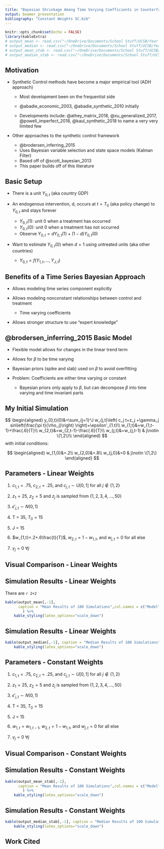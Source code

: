 ```yaml
---
title: "Bayesian Shrinkage Among Time Varying Coefficients in Counterfactual Analysis"
output: beamer_presentation
bibliography: "Constant Weights SC.bib"
---
```


```r
knitr::opts_chunk$set(echo = FALSE)
library(kableExtra)
# output_mean <- read.csv("~/OneDrive/Documents/School Stuff/UCSB/Year 2/Winter/Time Series/SC Proposal/Simulations/Varying Weights/Initial Simulations/Another one/output_mean.csv")
# output_median <- read.csv("~/OneDrive/Documents/School Stuff/UCSB/Year 2/Winter/Time Series/SC Proposal/Simulations/Varying Weights/Initial Simulations/Another one/output_median.csv")
# output_mean_stab <- read.csv("~/OneDrive/Documents/School Stuff/UCSB/Year 2/Winter/Time Series/SC Proposal/Simulations/Varying Weights/Initial Simulations/Another one/output_mean_stab.csv")
# output_median_stab <- read.csv("~/OneDrive/Documents/School Stuff/UCSB/Year 2/Winter/Time Series/SC Proposal/Simulations/Varying Weights/Initial Simulations/Another one/output_median_stab.csv")
```

## Motivation

- Synthetic Control methods have become a major empirical tool (ADH approach)

  - Most development been on the frequentist side 
  
  - @abadie_economic_2003, @abadie_synthetic_2010 initially
  
  - Developments include: @athey_matrix_2018, @xu_generalized_2017,
  @powell_imperfect_2018, @kaul_synthetic_2018 to name a very very limited few
  
- Other approaches to the synthetic control framework
  - @brodersen_inferring_2015
  - Uses Bayesian variable selection and state space models (Kalman Filter)
  - Based off of @scott_bayesian_2013
  - This paper builds off of this literature

## Basic Setup

- There is a unit $Y_{0,t}$ (aka country GDP)

- An endogenous intervention, d, occurs at $t=T_0$ (aka policy change) to $Y_{0,t}$ and stays forever
  - $Y_{0,t}(1)$: unit 0 when a treatment has occurred
  - $Y_{0,t}(0)$: unit 0 when a treatment has not occurred
  - Observe $Y_{0,t}=d Y_{0,t}(1)+ (1-d) Y_{0,t}(0)$
  
- Want to estimate $Y_{0,t}(0)$ when $d=1$ using untreated units (aka other countries)
  
  - $Y_{0,t}= f(Y_{1,t},...,Y_{J,t})$

## Benefits of a Time Series Bayesian Approach

- Allows modeling time series component explicitly

- Allows modeling nonconstant relationships between control and treatment
  - Time varying coefficients

- Allows stronger structure to use "expert knowledge"

## @brodersen_inferring_2015 Basic Model


\begin{align}
y_t &= \mu_t + X_t \beta + \epsilon_t & \epsilon_t \sim \mathcal{N}(0,\sigma^2)\\
\mu_{t+1} &= \delta_t + \mu_t +\eta_{1,t} & \eta_{1,t} \sim \mathcal{N}(0,\sigma^2_{\eta_1})\\
\delta_{t+1} &= \delta_t + \eta_{2,t} & \eta_{2,t} \sim \mathcal{N}(0,\sigma_{\eta_2})
\end{align}

- Flexible model allows for changes in the linear trend term

- Allows for $\beta$ to be time varying

- Bayesian priors (spike and slab) used on $\beta$ to avoid overfitting

- Problem: Coefficients are either time varying or constant

  - Bayesian priors only apply to $\beta$, but can decompose $\beta$ into time varying and time invariant parts
  
## My Initial Simulation

$$
\begin{aligned}
y_{0,t}(0)&=\sum_{j=1}^J w_{j,t}\left( c_j t+z_j +\gamma_j sin\left(\frac{\pi t}{\rho_j}\right) \right)+\epsilon'_{1.t}\\
w_{1,t}&=w_{1,t-1}+\frac{.6}{T}\\
w_{2,t}&=w_{2,t-1}-\frac{.6}{T}\\
w_{j,t}&=w_{j,t-1} & j\notin \{1,2\}\\
\end{aligned}
$$
with initial conditions:

$$
\begin{aligned}
w_{1,0}&=.2\\
w_{2,0}&=.8\\
w_{j,0}&=0 & j\notin \{1,2\}
\end{aligned}
$$

## Parameters - Linear Weights

1) $c_{1,t}=.75$, $c_{2,t}=.25$, and $c_{j,t} \sim U[0,1]$ for all $j \notin \{1,2\}$

2) $z_1=25$, $z_2=5$ and $z_j$ is sampled from $\{1,2,3,4,...,50\}$

3) $\epsilon'_{j,t} \sim N(0,1)$

4) T = 35, $T_0=15$

5) J = 15

6) $w_{1,t}=.2+.6\frac{t}{T}$, $w_{2,t}=1-w_{1,t}$, and $w_{j,t}=0$ for all else

7) $\gamma_{j}=0\ \forall j$

## Visual Comparison - Linear Weights

\begin{center}
\frame{\includegraphics[width=2in]{MRG525.pdf} }
\end{center}


## Simulation Results - Linear Weights

There are `r 2+2`

```r
kable(output_mean[,-1], 
      caption = "Mean Results of 100 Simulations",col.names = c("Model",colnames(output_mean)[c(-1,-2)])
        ) %>% 
    kable_styling(latex_options="scale_down")

```

## Simulation Results - Linear Weights

```r
kable(output_median[,-1], caption = "Median Results of 100 Simulations",col.names = c("Model",colnames(output_mean)[c(-1,-2)])) %>% 
    kable_styling(latex_options="scale_down")

```

## Parameters - Constant Weights

1) $c_{1,t}=.75$, $c_{2,t}=.25$, and $c_{j,t} \sim U[0,1]$ for all $j \notin \{1,2\}$

2) $z_1=25$, $z_2=5$ and $z_j$ is sampled from $\{1,2,3,4,...,50\}$

3) $\epsilon'_{j,t} \sim N(0,1)$

4) T = 35, $T_0=15$

5) J = 15

6) $w_{1,t}=w_{1,t-1}$, $w_{2,t}=1-w_{1,t}$, and $w_{j,t}=0$ for all else

7) $\gamma_{j}=0\ \forall j$

## Visual Comparison - Constant Weights

\begin{center}
\frame{\includegraphics[width=2in]{MRG525stab.pdf} }
\end{center}


## Simulation Results - Constant Weights

```r
kable(output_mean_stab[,-1], 
      caption = "Mean Results of 100 Simulations",col.names = c("Model",colnames(output_mean_stab)[c(-1,-2)])
        ) %>% 
    kable_styling(latex_options="scale_down")

```

## Simulation Results - Constant Weights

```r
kable(output_median_stab[,-1], caption = "Median Results of 100 Simulations",col.names = c("Model",colnames(output_mean_stab)[c(-1,-2)])) %>% 
    kable_styling(latex_options="scale_down")

```

## Work Cited